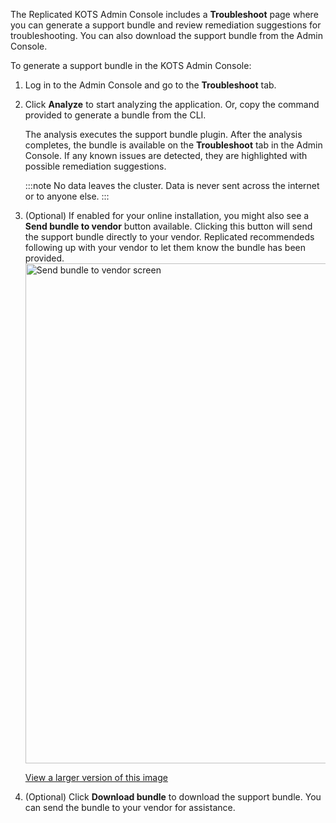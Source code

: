 The Replicated KOTS Admin Console includes a **Troubleshoot** page where you can generate a support bundle and review remediation suggestions for troubleshooting. You can also download the support bundle from the Admin Console.

To generate a support bundle in the KOTS Admin Console:

1. Log in to the Admin Console and go to the **Troubleshoot** tab.

1. Click **Analyze** to start analyzing the application. Or, copy the command provided to generate a bundle from the CLI.

   The analysis executes the support bundle plugin. After the analysis completes, the bundle is available on the **Troubleshoot** tab in the Admin Console. If any known issues are detected, they are highlighted with possible remediation suggestions.

   :::note
   No data leaves the cluster. Data is never sent across the internet or to anyone else.
   :::

1. (Optional) If enabled for your online installation, you might also see a **Send bundle to vendor** button available. Clicking this button will send the support bundle directly to your vendor. Replicated recommendeds following up with your vendor to let them know the bundle has been provided.
    <img alt="Send bundle to vendor screen" src="/images/send-bundle-to-vendor.png" width="800px"/>

    [View a larger version of this image](/images/send-bundle-to-vendor.png)

1. (Optional) Click **Download bundle** to download the support bundle. You can send the bundle to your vendor for assistance.